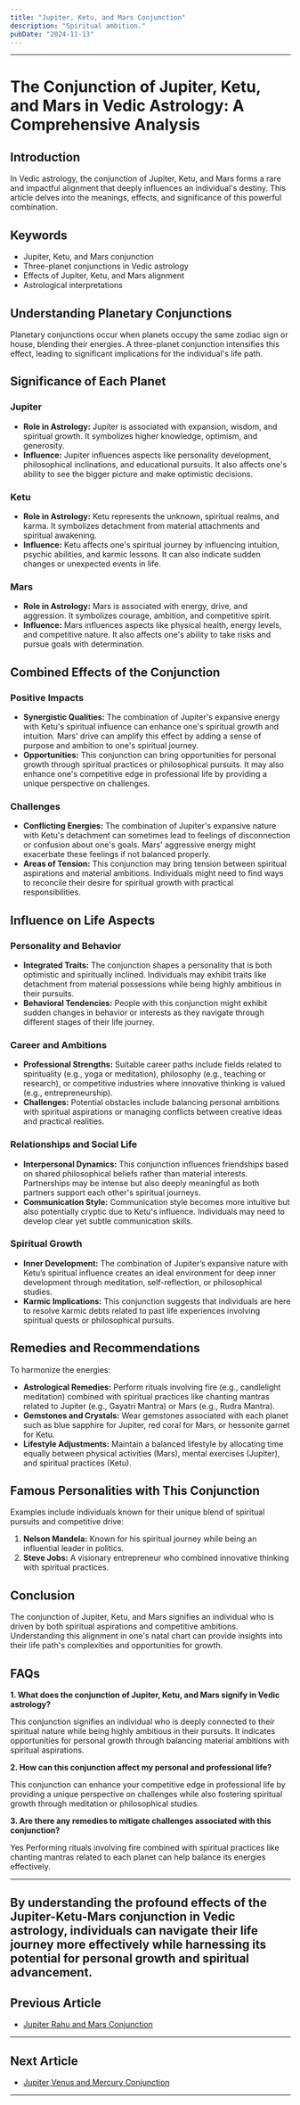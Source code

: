 ```yaml
---
title: "Jupiter, Ketu, and Mars Conjunction"
description: "Spiritual ambition."
pubDate: "2024-11-13"
---
```


---

# The Conjunction of Jupiter, Ketu, and Mars in Vedic Astrology: A Comprehensive Analysis

## Introduction

In Vedic astrology, the conjunction of Jupiter, Ketu, and Mars forms a rare and impactful alignment that deeply influences an individual's destiny. This article delves into the meanings, effects, and significance of this powerful combination.

## Keywords

- Jupiter, Ketu, and Mars conjunction
- Three-planet conjunctions in Vedic astrology
- Effects of Jupiter, Ketu, and Mars alignment
- Astrological interpretations

## Understanding Planetary Conjunctions

Planetary conjunctions occur when planets occupy the same zodiac sign or house, blending their energies. A three-planet conjunction intensifies this effect, leading to significant implications for the individual's life path.

## Significance of Each Planet

### Jupiter

- **Role in Astrology:** Jupiter is associated with expansion, wisdom, and spiritual growth. It symbolizes higher knowledge, optimism, and generosity.
- **Influence:** Jupiter influences aspects like personality development, philosophical inclinations, and educational pursuits. It also affects one's ability to see the bigger picture and make optimistic decisions.

### Ketu

- **Role in Astrology:** Ketu represents the unknown, spiritual realms, and karma. It symbolizes detachment from material attachments and spiritual awakening.
- **Influence:** Ketu affects one's spiritual journey by influencing intuition, psychic abilities, and karmic lessons. It can also indicate sudden changes or unexpected events in life.

### Mars

- **Role in Astrology:** Mars is associated with energy, drive, and aggression. It symbolizes courage, ambition, and competitive spirit.
- **Influence:** Mars influences aspects like physical health, energy levels, and competitive nature. It also affects one's ability to take risks and pursue goals with determination.

## Combined Effects of the Conjunction

### Positive Impacts

- **Synergistic Qualities:** The combination of Jupiter's expansive energy with Ketu's spiritual influence can enhance one's spiritual growth and intuition. Mars' drive can amplify this effect by adding a sense of purpose and ambition to one's spiritual journey.
- **Opportunities:** This conjunction can bring opportunities for personal growth through spiritual practices or philosophical pursuits. It may also enhance one's competitive edge in professional life by providing a unique perspective on challenges.

### Challenges

- **Conflicting Energies:** The combination of Jupiter's expansive nature with Ketu's detachment can sometimes lead to feelings of disconnection or confusion about one's goals. Mars' aggressive energy might exacerbate these feelings if not balanced properly.
- **Areas of Tension:** This conjunction may bring tension between spiritual aspirations and material ambitions. Individuals might need to find ways to reconcile their desire for spiritual growth with practical responsibilities.

## Influence on Life Aspects

### Personality and Behavior

- **Integrated Traits:** The conjunction shapes a personality that is both optimistic and spiritually inclined. Individuals may exhibit traits like detachment from material possessions while being highly ambitious in their pursuits.
- **Behavioral Tendencies:** People with this conjunction might exhibit sudden changes in behavior or interests as they navigate through different stages of their life journey.

### Career and Ambitions

- **Professional Strengths:** Suitable career paths include fields related to spirituality (e.g., yoga or meditation), philosophy (e.g., teaching or research), or competitive industries where innovative thinking is valued (e.g., entrepreneurship).
- **Challenges:** Potential obstacles include balancing personal ambitions with spiritual aspirations or managing conflicts between creative ideas and practical realities.

### Relationships and Social Life

- **Interpersonal Dynamics:** This conjunction influences friendships based on shared philosophical beliefs rather than material interests. Partnerships may be intense but also deeply meaningful as both partners support each other's spiritual journeys.
- **Communication Style:** Communication style becomes more intuitive but also potentially cryptic due to Ketu's influence. Individuals may need to develop clear yet subtle communication skills.

### Spiritual Growth

- **Inner Development:** The combination of Jupiter’s expansive nature with Ketu’s spiritual influence creates an ideal environment for deep inner development through meditation, self-reflection, or philosophical studies.
- **Karmic Implications:** This conjunction suggests that individuals are here to resolve karmic debts related to past life experiences involving spiritual quests or philosophical pursuits.

## Remedies and Recommendations

To harmonize the energies:

- **Astrological Remedies:** Perform rituals involving fire (e.g., candlelight meditation) combined with spiritual practices like chanting mantras related to Jupiter (e.g., Gayatri Mantra) or Mars (e.g., Rudra Mantra).
- **Gemstones and Crystals:** Wear gemstones associated with each planet such as blue sapphire for Jupiter, red coral for Mars, or hessonite garnet for Ketu.
- **Lifestyle Adjustments:** Maintain a balanced lifestyle by allocating time equally between physical activities (Mars), mental exercises (Jupiter), and spiritual practices (Ketu).

## Famous Personalities with This Conjunction

Examples include individuals known for their unique blend of spiritual pursuits and competitive drive:

1. **Nelson Mandela:** Known for his spiritual journey while being an influential leader in politics.
2. **Steve Jobs:** A visionary entrepreneur who combined innovative thinking with spiritual practices.

## Conclusion

The conjunction of Jupiter, Ketu, and Mars signifies an individual who is driven by both spiritual aspirations and competitive ambitions. Understanding this alignment in one's natal chart can provide insights into their life path's complexities and opportunities for growth.

## FAQs

**1. What does the conjunction of Jupiter, Ketu, and Mars signify in Vedic astrology?**

This conjunction signifies an individual who is deeply connected to their spiritual nature while being highly ambitious in their pursuits. It indicates opportunities for personal growth through balancing material ambitions with spiritual aspirations.

**2. How can this conjunction affect my personal and professional life?**

This conjunction can enhance your competitive edge in professional life by providing a unique perspective on challenges while also fostering spiritual growth through meditation or philosophical studies.

**3. Are there any remedies to mitigate challenges associated with this conjunction?**

Yes Performing rituals involving fire combined with spiritual practices like chanting mantras related to each planet can help balance its energies effectively.


---

By understanding the profound effects of the Jupiter-Ketu-Mars conjunction in Vedic astrology, individuals can navigate their life journey more effectively while harnessing its potential for personal growth and spiritual advancement.
---

## Previous Article
- [Jupiter Rahu and Mars Conjunction](11050308_Jupiter_Rahu_and_Mars_Conjunction.mdx)

---

## Next Article
- [Jupiter Venus and Mercury Conjunction](11050406_Jupiter_Venus_and_Mercury_Conjunction.mdx)

---
